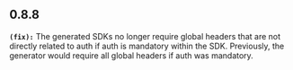 ## 0.8.8
**`(fix):`** The generated SDKs no longer require global headers that are not directly related to auth if auth is mandatory within the SDK. Previously, the generator would require all global headers if auth was mandatory.

